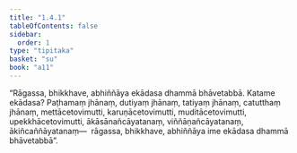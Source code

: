 ```yaml
---
title: "1.4.1"
tableOfContents: false
sidebar:
  order: 1
type: "tipitaka"
basket: "su"
book: "a11"
---
```



<DynamicBreadcrumb />

<Division number="503" book="a11">

<Paragraph number="226" book="a11">
“Rāgassa, bhikkhave, abhiññāya ekādasa dhammā bhāvetabbā. Katame ekādasa? Paṭhamaṃ jhānaṃ, dutiyaṃ jhānaṃ, tatiyaṃ jhānaṃ, catutthaṃ jhānaṃ, mettācetovimutti, karuṇācetovimutti, muditācetovimutti, upekkhācetovimutti, ākāsānañcāyatanaṃ, viññāṇañcāyatanaṃ, ākiñcaññāyatanaṃ—  rāgassa, bhikkhave, abhiññāya ime ekādasa dhammā bhāvetabbā”.
</Paragraph>
</Division>